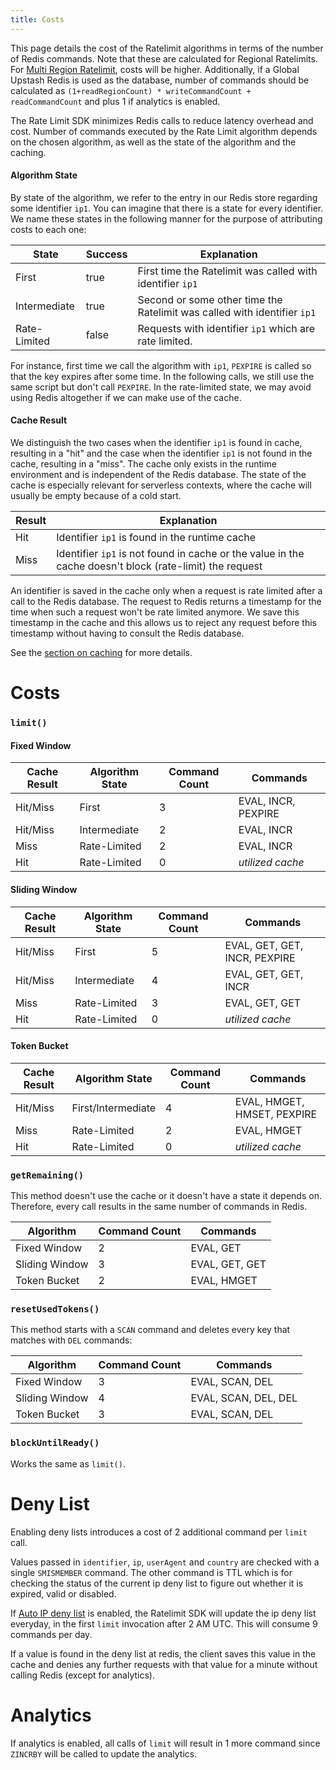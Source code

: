 ```yaml
---
title: Costs
---
```


This page details the cost of the Ratelimit algorithms in terms of the number of Redis commands. Note that these are calculated for Regional Ratelimits. For [Multi Region Ratelimit](https://upstash.com/docs/redis/sdks/ratelimit-ts/features#multi-region), costs will be higher. Additionally, if a Global Upstash Redis is used as the database, number of commands should be calculated as `(1+readRegionCount) * writeCommandCount + readCommandCount` and plus 1 if analytics is enabled.

The Rate Limit SDK minimizes Redis calls to reduce latency overhead and cost. Number of commands executed by the Rate Limit algorithm depends on the chosen algorithm, as well as the state of the algorithm and the caching.

#### Algorithm State

By state of the algorithm, we refer to the entry in our Redis store regarding some identifier `ip1`. You can imagine that there is a state for every identifier. We name these states in the following manner for the purpose of attributing costs to each one:

| State        | Success | Explanation                                                              |
| ------------ | ------- | ------------------------------------------------------------------------ |
| First        | true    | First time the Ratelimit was called with identifier `ip1`                |
| Intermediate | true    | Second or some other time the Ratelimit was called with identifier `ip1` |
| Rate-Limited | false   | Requests with identifier `ip1` which are rate limited.                   |

For instance, first time we call the algorithm with `ip1`, `PEXPIRE` is called so that the key expires after some time. In the following calls, we still use the same script but don't call `PEXPIRE`. In the rate-limited state, we may avoid using Redis altogether if we can make use of the cache.

#### Cache Result

We distinguish the two cases when the identifier `ip1` is found in cache, resulting in a "hit" and the case when the identifier `ip1` is not found in the cache, resulting in a "miss". The cache only exists in the runtime environment and is independent of the Redis database. The state of the cache is especially relevant for serverless contexts, where the cache will usually be empty because of a cold start.

| Result | Explanation                                                                                             |
| ------ | ------------------------------------------------------------------------------------------------------- |
| Hit    | Identifier `ip1` is found in the runtime cache                                                          |
| Miss   | Identifier `ip1` is not found in cache or the value in the cache doesn't block (rate-limit) the request |

An identifier is saved in the cache only when a request is rate limited after a call to the Redis database. The request to Redis returns a timestamp for the time when such a request won't be rate limited anymore. We save this timestamp in the cache and this allows us to reject any request before this timestamp without having to consult the Redis database.

See the [section on caching](https://upstash.com/docs/redis/sdks/ratelimit-ts/features) for more details.

# Costs

### `limit()`

#### Fixed Window

| Cache Result | Algorithm State | Command Count | Commands            |
| ------------ | --------------- | ------------- | ------------------- |
| Hit/Miss     | First           | 3             | EVAL, INCR, PEXPIRE |
| Hit/Miss     | Intermediate    | 2             | EVAL, INCR          |
| Miss         | Rate-Limited    | 2             | EVAL, INCR          |
| Hit          | Rate-Limited    | 0             | _utilized cache_    |

#### Sliding Window

| Cache Result | Algorithm State | Command Count | Commands                      |
| ------------ | --------------- | ------------- | ----------------------------- |
| Hit/Miss     | First           | 5             | EVAL, GET, GET, INCR, PEXPIRE |
| Hit/Miss     | Intermediate    | 4             | EVAL, GET, GET, INCR          |
| Miss         | Rate-Limited    | 3             | EVAL, GET, GET                |
| Hit          | Rate-Limited    | 0             | _utilized cache_              |

#### Token Bucket

| Cache Result | Algorithm State    | Command Count | Commands                    |
| ------------ | ------------------ | ------------- | --------------------------- |
| Hit/Miss     | First/Intermediate | 4             | EVAL, HMGET, HMSET, PEXPIRE |
| Miss         | Rate-Limited       | 2             | EVAL, HMGET                 |
| Hit          | Rate-Limited       | 0             | _utilized cache_            |

### `getRemaining()`

This method doesn't use the cache or it doesn't have a state it depends on. Therefore, every call
results in the same number of commands in Redis.

| Algorithm      | Command Count | Commands       |
| -------------- | ------------- | -------------- |
| Fixed Window   | 2             | EVAL, GET      |
| Sliding Window | 3             | EVAL, GET, GET |
| Token Bucket   | 2             | EVAL, HMGET    |

### `resetUsedTokens()`

This method starts with a `SCAN` command and deletes every key that matches with `DEL` commands:

| Algorithm      | Command Count | Commands             |
| -------------- | ------------- | -------------------- |
| Fixed Window   | 3             | EVAL, SCAN, DEL      |
| Sliding Window | 4             | EVAL, SCAN, DEL, DEL |
| Token Bucket   | 3             | EVAL, SCAN, DEL      |

### `blockUntilReady()`

Works the same as `limit()`.

# Deny List

Enabling deny lists introduces a cost of 2 additional command per `limit` call.

Values passed in `identifier`, `ip`, `userAgent` and `country` are checked with a single `SMISMEMBER` command.
The other command is TTL which is for checking the status of the current ip deny list to figure out whether
it is expired, valid or disabled.

If [Auto IP deny list](https://upstash.com/docs/redis/sdks/ratelimit-ts/features#auto-ip-deny-list) is enabled,
the Ratelimit SDK will update the ip deny list everyday, in the first `limit` invocation after 2 AM UTC.
This will consume 9 commands per day.

If a value is found in the deny list at redis, the client saves this value in the cache and denies
any further requests with that value for a minute without calling Redis (except for analytics).

# Analytics

If analytics is enabled, all calls of `limit` will result in 1 more command since `ZINCRBY` will be called to update the analytics.

